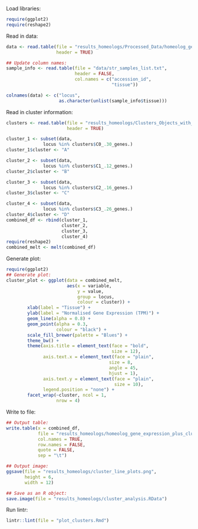 

Load libraries:
```r
require(ggplot2)
require(reshape2)
```

Read in data:

```r
data <- read.table(file = "results_homeologs/Processed_Data/homeolog_gene_level_counts.txt_processed.tsv",
                   header = TRUE)

## Update column names:
sample_info <- read.table(file = "data/str_samples_list.txt",
                          header = FALSE,
                          col.names = c("accession_id",
                                        "tissue"))

colnames(data) <- c("locus",
                    as.character(unlist(sample_info$tissue)))
```

Read in cluster information:

```r
clusters <- read.table(file = "results_homeologs/Clusters_Objects_with_zeros.tsv",
                       header = TRUE)

cluster_1 <- subset(data,
              locus %in% clusters$C0_.30_genes.)
cluster_1$cluster <- "A"

cluster_2 <- subset(data,
              locus %in% clusters$C1_.12_genes.)
cluster_2$cluster <- "B"

cluster_3 <- subset(data,
              locus %in% clusters$C2_.16_genes.)
cluster_3$cluster <- "C"

cluster_4 <- subset(data,
              locus %in% clusters$C3_.26_genes.)
cluster_4$cluster <- "D"
combined_df <- rbind(cluster_1,
                     cluster_2,
                     cluster_3,
                     cluster_4)
require(reshape2)
combined_melt <- melt(combined_df)
```

Generate plot:

```r
require(ggplot2)
## Generate plot:
cluster_plot <- ggplot(data = combined_melt,
                       aes(x = variable,
                           y = value,
                           group = locus,
                           colour = cluster)) +
        xlab(label = "Tissue") +
        ylab(label = "Normalised Gene Expression (TPM)") +
        geom_line(alpha = 0.8) +
        geom_point(alpha = 0.3,
                   colour = "black") +
        scale_fill_brewer(palette = "Blues") +
        theme_bw() +
        theme(axis.title = element_text(face = "bold",
                                        size = 12),
              axis.text.x = element_text(face = "plain",
                                       size = 8,
                                       angle = 45,
                                       hjust = 1),
              axis.text.y = element_text(face = "plain",
                                         size = 10),
              legend.position = "none") +
        facet_wrap(~cluster, ncol = 1,
                   nrow = 4)
```

Write to file:

```r
## Output table:
write.table(x = combined_df,
            file = "results_homeologs/homeolog_gene_expression_plus_cluster_id.txt",
            col.names = TRUE,
            row.names = FALSE,
            quote = FALSE,
            sep = "\t")

## Output image:
ggsave(file = "results_homeologs/cluster_line_plots.png",
       height = 6,
       width = 12)

## Save as an R object:
save.image(file = "results_homeologs/cluster_analysis.RData")
```

Run lintr:

```r
lintr::lint(file = "plot_clusters.Rmd")
```
